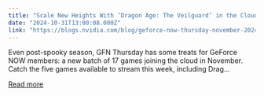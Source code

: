 ```yaml
---
title: "Scale New Heights With ‘Dragon Age: The Veilguard’ in the Cloud on GeForce NOW"
date: "2024-10-31T13:00:08.000Z"
link: "https://blogs.nvidia.com/blog/geforce-now-thursday-november-2024-games-list/"
---
```


Even post-spooky season, GFN Thursday has some treats for GeForce NOW members: a new batch of 17 games joining the cloud in November. Catch the five games available to stream this week, including Drag...

[Read more](https://blogs.nvidia.com/blog/geforce-now-thursday-november-2024-games-list/)
